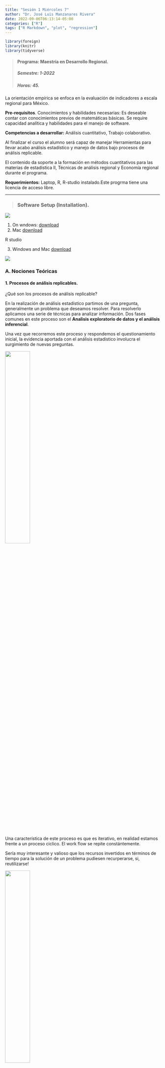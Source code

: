 ```yaml
---
title: "Sesión 1 Miércoles 7"
author: "Dr. José Luis Manzanares Rivera"
date: 2022-09-06T06:13:14-05:00
categories: ["R"]
tags: ["R Markdown", "plot", "regression"]
---
```


```r
library(foreign)
library(knitr)
library(tidyverse)
```


> #### Programa: Maestría en Desarrollo Regional.
> ##### **Semestre:** 1-2022
> ##### **Horas:** 45. 




La orientación empírica se enfoca en la evaluación de indicadores a escala regional para México.

**Pre-requisitos**. Conocimientos y habilidades necesarias:
Es deseable contar con conocimientos previos de  matemáticas básicas.
Se require capacidad analítica y habilidades para el manejo de software.

**Competencias a desarrollar:** Análisis cuantitativo,
Trabajo colaborativo.

Al finalizar el curso el alumno será capaz de manejar  Herramientas  para llevar acabo análisis estadístico y manejo de datos bajo procesos de análisis replicable. 

El contenido da soporte a la formación en métodos cuantitativos para las materias de estadistica II, Técnicas de análisis regional y  Economía regional durante el programa. 

**Requerimientos:**  Laptop,  R, R-studio instalado.Este progrma tiene una licencia de acceso libre. 


*** 
> ### Software Setup (Installation).

![](/img/r.jpg)


1. On wndows: [download](http://cran.cnr.berkeley.edu/)
2. Mac [download](http://cran.cnr.berkeley.edu/)

R studio 

3. Windows and Mac [download](https://www.rstudio.com/products/rstudio/download/#download)

![](/img/installrstudio.png) 

### A. Nociones Teóricas

#### 1. Procesos de análisis replicables.

¿Qué son los procesos de análisis replicable?

En la realización de análisis estadístico  partimos de una pregunta, generalmente un problema que deseamos resolver. Para resolverlo aplicamos una serie de técnicas para analizar información. Dos fases comunes en  este proceso son el **Analisis exploratorio de datos y el análisis inferencial**.   

Una vez que recorremos este proceso y respondemos el questionamiento inicial, la evidencia aportada con el análisis estadístico involucra el surgimiento de nuevas preguntas.

![](/img/q.jpeg){width=40%}


Una característica de este proceso es que es iterativo, en realidad estamos frente a un proceso ciclico. El work flow se repite constántemente. 

Sería muy interesante y valioso que los recursos invertidos en términos de tiempo para la solución de un problema pudiesen recurperarse, si, reutilizarse! 

![](/img/recycle.png){width=40%}


De esta forma optimizariamos el uso de nuestros recursos. 

La forma de hacer este uso óptimo en términos de análisis estadístico de datos es utilizando proceso **replicables**.

Piense en las operaciones que comunmente se hacen en *Excel* por ejemplo. Una vez que se finaliza con una estimación se guarda el archivo y cuando se require hacer un análisis nuevo se abre otro archivo a pesar de que se usan funciones similares para aproximar el cálculo, se trabaja doble ya que no se tiene un registro que documente nuestro trabajo paso a paso.

A media que se hacen análisis de mayor complejidad o con un volumen de datos de mayor escala, se hace evidente la necesidad de documentar el proceso de análisis para su repoducción futura. 

El entorno de análisis con plataformas como **R studio** esta diseñado explicitamente para permitir la **replicabilidad** del proceso de análisis. 

#### 1.2 RStudio vs. STATA, SPSS y EXCEL.

![](/img/logos.jpeg){width=80%}

La principal ventaja de **R** sobre otros paquetes disponibles en el mercado actualmente es la flexibilidad del entorno *OPEN SOURCE*. Una gran comunidad de usuarios, desarrolla y comparte las herramientas que integran R de foma contínua.

Otra ventajas incluyen: 

+ Integración de código  (lenguaje R).
    
+ Explicitamente incorpora la perspectiva de análisis estadístico y  permite la representación gráfica dinámica (ej. Shiny apps).
    
+ Generación de reportes en diversos formatos, como HTML, PDF,etc. No sólo word.

+ Manejo de grandes volumenes de datos (base de datos que contienen millones de registros (individuos, observaciones...)

+ Plataforma que permite  utilizar herramientaspara visualización (ej.paquete ggplot2)

             

[Ejemplos de uso de R para análisis estadístico](https://insight4health.netlify.app/)


